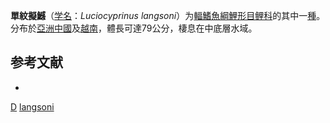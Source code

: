 {{Speciesbox
| taxon = Luciocyprinus langsoni
| binomial_authority = [[Vaillant|Vaillant]], 1904
| status = NE
| status_system = IUCN3.1
| synonyms = *''Barbus normani''<br /><small>Tchang, 1935</small>
*''Fustis vivus''<br /><small>Lin, 1932</small>
*''Luciocyprinus iangsoni''<br /><small>Vaillant, 1904</small>
}}

'''單紋擬鱤'''（[[学名|学名]]：''Luciocyprinus langsoni''）为[[輻鰭魚綱|輻鰭魚綱]][[鯉形目|鯉形目]][[鲤科|鲤科]]的其中一[[種|種]]。分布於[[亞洲|亞洲]][[中國|中國]]及[[越南|越南]]，體長可達79公分，棲息在中底層水域。

== 参考文献 ==
*{{FishBase_species|genus=Luciocyprinus|species=langsoni|year=2012|month=1}}

{{鯉形目小作品}}

{{Taxonbar}}
[[Category:1904年描述的鱼类|D]]
[[Category:擬鱤屬|langsoni]]